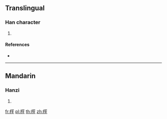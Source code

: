 ==Translingual==

===Han character===
{{Han char|rn=75|rad=木|as=11|sn=15|four=48914|canj=DHYG}}

# {{defn|Han|sort=木11}}

====References====
* {{Han ref|kx=0551.110|dkj=15464|hdz=21280.100|uh=6A26|ud=27174|bh=E5EC|bd=58860}}

----

==Mandarin==

===Hanzi===
{{cmn-hanzi|pin=[[zhù]] ([[zhu4]])|wg=chu<sup>4</sup>}}

# {{defn|lang=cmn|sort=木11}}

[[fr:樦]]
[[pl:樦]]
[[th:樦]]
[[zh:樦]]
